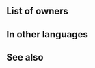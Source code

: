{{Special
|tagid=SID_月光
|charge=3
|effect=Treats foe's Def/Res as if reduced by 50% during combat.
|cost=200
|required=New Moon
|exclusive=0
|canUseMove={{MoveList|all}}
|canUseWeapon={{WeaponList|exclude=Staff}}
|properties=random_all,offensive_special
}}
==List of owners==
{{Skill Hero List}}
{{NoInheritHeroes}}
==In other languages==
{{OtherLanguages
|japanese=月光
|german=Mond
|spanishEU=Selene
|spanishLA=Selene
|french=Lunaire
|italian=Luna
|chineseTW=月光
|portuguese=Lua
}}
==See also==
{{See also skills|cond=SCategory='special' AND Exclusive='1' AND Description LIKE '%Treats foe_s Def/Res as if reduced by __% during combat%'}}
{{Specials Navbox}}